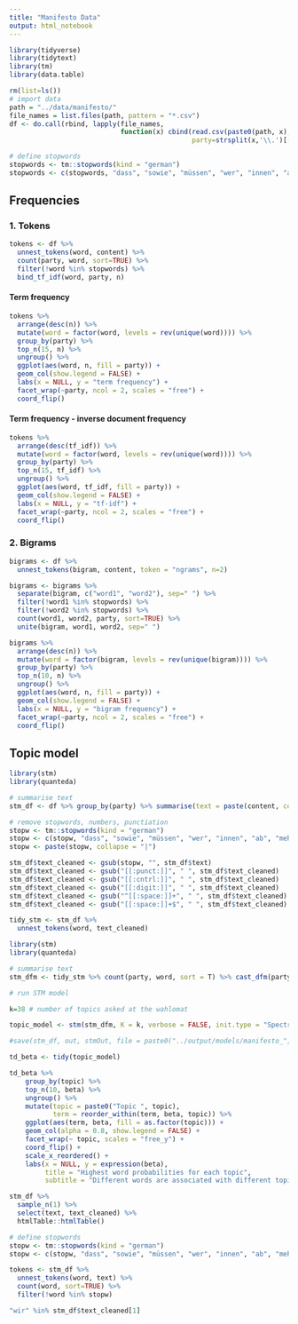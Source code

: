 ```yaml
---
title: "Manifesto Data"
output: html_notebook
---
```


```r
library(tidyverse)
library(tidytext)
library(tm)
library(data.table)

rm(list=ls())
# import data
path = "../data/manifesto/"
file_names = list.files(path, pattern = "*.csv") 
df <- do.call(rbind, lapply(file_names, 
                            function(x) cbind(read.csv(paste0(path, x), stringsAsFactors = F), 
                                              party=strsplit(x,'\\.')[[1]][1])))

# define stopwords
stopwords <- tm::stopwords(kind = "german")
stopwords <- c(stopwords, "dass", "sowie", "müssen", "wer", "innen", "ab", "mehr", "seit", "dafür")
```

## Frequencies

### 1. Tokens
```r
tokens <- df %>%
  unnest_tokens(word, content) %>%
  count(party, word, sort=TRUE) %>%
  filter(!word %in% stopwords) %>%
  bind_tf_idf(word, party, n)
```

#### Term frequency

```r
tokens %>%
  arrange(desc(n)) %>%
  mutate(word = factor(word, levels = rev(unique(word)))) %>% 
  group_by(party) %>% 
  top_n(15, n) %>% 
  ungroup() %>%
  ggplot(aes(word, n, fill = party)) +
  geom_col(show.legend = FALSE) +
  labs(x = NULL, y = "term frequency") +
  facet_wrap(~party, ncol = 2, scales = "free") +
  coord_flip()
```

#### Term frequency - inverse document frequency

```r
tokens %>%
  arrange(desc(tf_idf)) %>%
  mutate(word = factor(word, levels = rev(unique(word)))) %>% 
  group_by(party) %>% 
  top_n(15, tf_idf) %>% 
  ungroup() %>%
  ggplot(aes(word, tf_idf, fill = party)) +
  geom_col(show.legend = FALSE) +
  labs(x = NULL, y = "tf-idf") +
  facet_wrap(~party, ncol = 2, scales = "free") +
  coord_flip()
```

### 2. Bigrams 
```r
bigrams <- df %>%
  unnest_tokens(bigram, content, token = "ngrams", n=2) 

bigrams <- bigrams %>% 
  separate(bigram, c("word1", "word2"), sep=" ") %>%
  filter(!word1 %in% stopwords) %>%
  filter(!word2 %in% stopwords) %>%
  count(word1, word2, party, sort=TRUE) %>%
  unite(bigram, word1, word2, sep=" ")
```

```r
bigrams %>%
  arrange(desc(n)) %>%
  mutate(word = factor(bigram, levels = rev(unique(bigram)))) %>% 
  group_by(party) %>% 
  top_n(10, n) %>% 
  ungroup() %>%
  ggplot(aes(word, n, fill = party)) +
  geom_col(show.legend = FALSE) +
  labs(x = NULL, y = "bigram frequency") +
  facet_wrap(~party, ncol = 2, scales = "free") +
  coord_flip()
```

## Topic model

```r
library(stm)
library(quanteda)

# summarise text 
stm_df <- df %>% group_by(party) %>% summarise(text = paste(content, collapse = " "))

# remove stopwords, numbers, punctiation
stopw <- tm::stopwords(kind = "german")
stopw <- c(stopw, "dass", "sowie", "müssen", "wer", "innen", "ab", "mehr", "seit", "dafür", "sollen", "deshalb","beim","gilt","grade", "setzen","unsere","unserer","dabei","immer","viele","daher","statt","insbesondere","stehen","stellen","darf","dürfen","braucht", "brauchen")
stopw <- paste(stopw, collapse = "|")

stm_df$text_cleaned <- gsub(stopw, "", stm_df$text)
stm_df$text_cleaned <- gsub("[[:punct:]]", " ", stm_df$text_cleaned)
stm_df$text_cleaned <- gsub("[[:cntrl:]]", " ", stm_df$text_cleaned)
stm_df$text_cleaned <- gsub("[[:digit:]]", " ", stm_df$text_cleaned)
stm_df$text_cleaned <- gsub("^[[:space:]]+", " ", stm_df$text_cleaned)
stm_df$text_cleaned <- gsub("[[:space:]]+$", " ", stm_df$text_cleaned)

tidy_stm <- stm_df %>%
  unnest_tokens(word, text_cleaned)
```

```r
library(stm)
library(quanteda)

# summarise text 
stm_dfm <- tidy_stm %>% count(party, word, sort = T) %>% cast_dfm(party, word, n)

# run STM model

k=38 # number of topics asked at the wahlomat

topic_model <- stm(stm_dfm, K = k, verbose = FALSE, init.type = "Spectral")

#save(stm_df, out, stmOut, file = paste0("../output/models/manifesto_",k,".RDa"))
```

```r
td_beta <- tidy(topic_model)

td_beta %>%
    group_by(topic) %>%
    top_n(10, beta) %>%
    ungroup() %>%
    mutate(topic = paste0("Topic ", topic),
           term = reorder_within(term, beta, topic)) %>%
    ggplot(aes(term, beta, fill = as.factor(topic))) +
    geom_col(alpha = 0.8, show.legend = FALSE) +
    facet_wrap(~ topic, scales = "free_y") +
    coord_flip() +
    scale_x_reordered() +
    labs(x = NULL, y = expression(beta),
         title = "Highest word probabilities for each topic",
         subtitle = "Different words are associated with different topics")
```

```r
stm_df %>%
  sample_n(1) %>%
  select(text, text_cleaned) %>%
  htmlTable::htmlTable()
```

```r
# define stopwords
stopw <- tm::stopwords(kind = "german")
stopw <- c(stopw, "dass", "sowie", "müssen", "wer", "innen", "ab", "mehr", "seit", "dafür", "sollen", "deshalb","beim","gilt","grade", "setzen","unsere","unserer","dabei","immer","viele","daher","statt","insbesondere","stehen","stellen","darf","dürfen","braucht", "brauchen")

tokens <- stm_df %>%
  unnest_tokens(word, text) %>%
  count(word, sort=TRUE) %>%
  filter(!word %in% stopw)
```

```r
"wir" %in% stm_df$text_cleaned[1]
```

